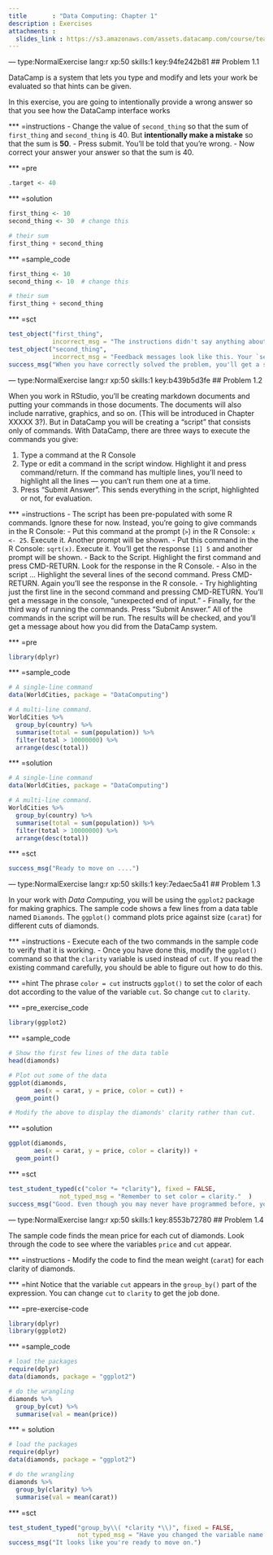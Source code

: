 ```yaml
---
title       : "Data Computing: Chapter 1"
description : Exercises
attachments :
  slides_link : https://s3.amazonaws.com/assets.datacamp.com/course/teach/slides_example.pdf
---
```



--- type:NormalExercise lang:r xp:50 skills:1  key:94fe242b81
## Problem 1.1 

DataCamp is a system that lets you type and modify and lets your work be evaluated so that hints can be given.

In this exercise, you are going to intentionally provide a wrong answer so that you see how the DataCamp interface works

*** =instructions
- Change the value of `second_thing` so that the sum of `first_thing` and `second_thing` is 40.  But **intentionally make a mistake** so that the sum is **50**.
- Press submit. You'll be told that you're wrong.
- Now correct your answer your answer so that the sum is 40.

*** =pre
```r
.target <- 40
```

*** =solution
```r
first_thing <- 10
second_thing <- 30  # change this

# their sum
first_thing + second_thing
```

*** =sample_code
```r
first_thing <- 10
second_thing <- 10  # change this

# their sum
first_thing + second_thing
```

*** =sct
```r
test_object("first_thing", 
            incorrect_msg = "The instructions didn't say anything about changing `first_thing`. Change its value back to 10.")
test_object("second_thing", 
            incorrect_msg = "Feedback messages look like this. Your `second_thing` is not set to a value that will make the sum with `first_thing` equal to 40.")
success_msg("When you have correctly solved the problem, you'll get a success message and you're ready to go on to the next problem. Of course, you can also navigate to the next problem without having solved the first one, and perhaps go back to the first one when you have the time.")
```


--- type:NormalExercise lang:r xp:50 skills:1  key:b439b5d3fe
## Problem 1.2

When you work in RStudio, you'll be creating markdown documents and putting your commands in those documents. The documents will also include narrative, graphics, and so on. (This will be introduced in Chapter XXXXX 3?). But in DataCamp you will be creating a "script" that consists only of commands. With DataCamp, there are three ways to execute the commands you give:

1. Type a command at the R Console
2. Type or edit a command in the script window. Highlight it and press command/return. If the command has multiple lines, you'll need to highlight all the lines --- you can't run them one at a time.
3. Press "Submit Answer". This sends everything in the script, highlighted or not, for evaluation.



*** =instructions
- The script has been pre-populated with some R commands. Ignore these for now. Instead, you're going to give commands in the R Console:
    - Put this command at the prompt (`>`) in the R Console: `x <- 25`. Execute it. Another prompt will be shown.
    - Put this command in the R Console: `sqrt(x)`. Execute it. You'll get the response `[1] 5` and another prompt will be shown.
- Back to the Script. Highlight the first command and press CMD-RETURN. Look for the response in the R Console.
- Also in the script ... Highlight the several lines of the second command. Press CMD-RETURN. Again you'll see the response in the R console.
- Try highlighting just the first line in the second command and pressing CMD-RETURN. You'll get a message in the console, "unexpected end of input."
- Finally, for the third way of running the commands. Press "Submit Answer." All of the commands in the script will be run. The results will be checked, and you'll get a message about how you did from the DataCamp system.


*** =pre
```r
library(dplyr)
```

*** =sample_code
```r
# A single-line command
data(WorldCities, package = "DataComputing")

# A multi-line command.
WorldCities %>%
  group_by(country) %>%
  summarise(total = sum(population)) %>%
  filter(total > 10000000) %>%
  arrange(desc(total))
```
*** =solution
```r
# A single-line command
data(WorldCities, package = "DataComputing")

# A multi-line command.
WorldCities %>%
  group_by(country) %>%
  summarise(total = sum(population)) %>%
  filter(total > 10000000) %>%
  arrange(desc(total))
```

*** =sct
```r
success_msg("Ready to move on ....")
```

--- type:NormalExercise lang:r xp:50 skills:1 key:7edaec5a41
## Problem 1.3

In your work with *Data Computing*, you will be using the `ggplot2` package for making graphics.  The sample code shows a few lines from a data table named `Diamonds`. The `ggplot()` command plots price against size (`carat`) for different cuts of diamonds.

*** =instructions
- Execute each of the two commands in the sample code to verify that it is working.
- Once you have done this, modify the `ggplot()` command so that the `clarity` variable is used instead of `cut`. If you read the existing command carefully, you should be able to figure out how to do this.

*** =hint
The phrase `color = cut` instructs `ggplot()` to set the color of each dot according to the value of the variable `cut`. So change `cut` to `clarity`.

*** =pre_exercise_code
```r
library(ggplot2)
```

*** =sample_code
```r
# Show the first few lines of the data table
head(diamonds)

# Plot out some of the data
ggplot(diamonds, 
       aes(x = carat, y = price, color = cut)) + 
  geom_point()

# Modify the above to display the diamonds' clarity rather than cut.

```

*** =solution
```r
ggplot(diamonds, 
       aes(x = carat, y = price, color = clarity)) + 
  geom_point()
```

*** =sct
```r
test_student_typed(c("color *= *clarity"), fixed = FALSE, 
              not_typed_msg = "Remember to set color = clarity."  )
success_msg("Good. Even though you may never have programmed before, you were still able to figure it out!")
```

--- type:NormalExercise lang:r xp:50 skills:1 key:8553b72780
## Problem 1.4

The sample code finds the mean price for each cut of diamonds. Look through the code to see where the variables `price` and `cut` appear.

*** =instructions
- Modify the code to find the mean weight (`carat`) for each clarity of diamonds. 


*** =hint
Notice that the variable `cut` appears in the `group_by()` part of the expression. You can change `cut` to `clarity` to get the job done.

*** =pre-exercise-code
```r
library(dplyr)
library(ggplot2)
```

*** =sample_code
```r
# load the packages
require(dplyr)
data(diamonds, package = "ggplot2")

# do the wrangling
diamonds %>%
  group_by(cut) %>%
  summarise(val = mean(price))
```

*** = solution
```r
# load the packages
require(dplyr)
data(diamonds, package = "ggplot2")

# do the wrangling
diamonds %>%
  group_by(clarity) %>%
  summarise(val = mean(carat))
```


*** =sct
```r
test_student_typed("group_by\\( *clarity *\\)", fixed = FALSE, 
                   not_typed_msg = "Have you changed the variable name in `group_by(cut)` to `clarity`?")
success_msg("It looks like you're ready to move on.")
```